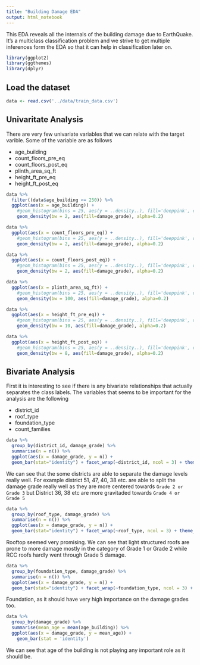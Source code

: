 ```yaml
---
title: "Building Damage EDA"
output: html_notebook
---
```


This EDA reveals all the internals of the building damage due to EarthQuake. It's a multiclass classification problem and we strive to get multiple inferences form the EDA so that it can help in classification later on.

```r
library(ggplot2)
library(ggthemes)
library(dplyr)
```

## Load the dataset

```r
data <- read.csv('../data/train_data.csv')
```

## Univaritate Analysis

There are very few univariate variables that we can relate with the target varible. Some of the variable are as follows

  - age_building
  - count_floors_pre_eq
  - count_floors_post_eq
  - plinth_area_sq_ft
  - height_ft_pre_eq
  - height_ft_post_eq

```r
data %>%
  filter((data$age_building <= 250)) %>%
  ggplot(aes(x = age_building)) + 
    #geom_histogram(bins = 25, aes(y = ..density..), fill='deeppink', color='black', alpha=0.25) +
    geom_density(bw = 2, aes(fill=damage_grade), alpha=0.2)
```

```r
data %>%
  ggplot(aes(x = count_floors_pre_eq)) + 
    #geom_histogram(bins = 25, aes(y = ..density..), fill='deeppink', color='black', alpha=0.25) +
    geom_density(bw = 2, aes(fill=damage_grade), alpha=0.2)
```

```r
data %>%
  ggplot(aes(x = count_floors_post_eq)) + 
    #geom_histogram(bins = 25, aes(y = ..density..), fill='deeppink', color='black', alpha=0.25) +
    geom_density(bw = 2, aes(fill=damage_grade), alpha=0.2)
```


```r
data %>%
  ggplot(aes(x = plinth_area_sq_ft)) + 
    #geom_histogram(bins = 25, aes(y = ..density..), fill='deeppink', color='black', alpha=0.25) +
    geom_density(bw = 100, aes(fill=damage_grade), alpha=0.2)
```

```r
data %>%
  ggplot(aes(x = height_ft_pre_eq)) + 
    #geom_histogram(bins = 25, aes(y = ..density..), fill='deeppink', color='black', alpha=0.25) +
    geom_density(bw = 10, aes(fill=damage_grade), alpha=0.2)
```

```r
data %>%
  ggplot(aes(x = height_ft_post_eq)) + 
    #geom_histogram(bins = 25, aes(y = ..density..), fill='deeppink', color='black', alpha=0.25) +
    geom_density(bw = 8, aes(fill=damage_grade), alpha=0.2)
```

## Bivariate Analysis

First it is interesting to see if there is any bivariate relationships that actually separates the class labels. The variables that seems to be important for the analysis are the following

 - district_id
 - roof_type
 - foundation_type
 - count_families
 
```r
data %>%
  group_by(district_id, damage_grade) %>%
  summarise(n = n()) %>%
  ggplot(aes(x = damage_grade, y = n)) + 
  geom_bar(stat="identity") + facet_wrap(~district_id, ncol = 3) + theme_hc()
```

We can see that the some districts are able to separate the damage levels really well. For example district 51, 47, 40, 38 etc. are able to split the damage grade really well as they are more centered towards ```Grade 2 or Grade 3``` but District 36, 38 etc are more gravitaded towards ```Grade 4 or Grade 5```

```r
data %>%
  group_by(roof_type, damage_grade) %>%
  summarise(n = n()) %>%
  ggplot(aes(x = damage_grade, y = n)) + 
  geom_bar(stat="identity") + facet_wrap(~roof_type, ncol = 3) + theme_hc()
```

Rooftop seemed very promising. We can see that light structured roofs are prone to more damage mostly in the category of Grade 1 or Grade 2 while RCC roofs hardly went through Grade 5 damage.

```r
data %>%
  group_by(foundation_type, damage_grade) %>%
  summarise(n = n()) %>%
  ggplot(aes(x = damage_grade, y = n)) + 
  geom_bar(stat="identity") + facet_wrap(~foundation_type, ncol = 3) + theme_hc()
```


Foundation, as it should have very high importance on the damage grades too.

```r
data %>%
  group_by(damage_grade) %>%
  summarise(mean_age = mean(age_building)) %>%
  ggplot(aes(x = damage_grade, y = mean_age)) +
    geom_bar(stat = 'identity')
```

We can see that age of the building is not playing any important role as it should be.
